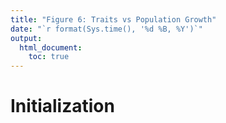 ```yaml
---
title: "Figure 6: Traits vs Population Growth"
date: "`r format(Sys.time(), '%d %B, %Y')`"
output: 
  html_document:
    toc: true
---
```


# Initialization

